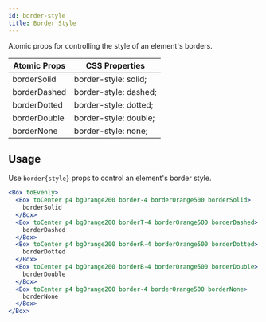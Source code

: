 ```yaml
---
id: border-style
title: Border Style
---
```


Atomic props for controlling the style of an element's borders.

| Atomic Props | CSS Properties        |
| ------------ | --------------------- |
| borderSolid  | border-style: solid;  |
| borderDashed | border-style: dashed; |
| borderDotted | border-style: dotted; |
| borderDouble | border-style: double; |
| borderNone   | border-style: none;   |

## Usage

Use `border{style}` props to control an element's border style.

```jsx live
<Box toEvenly>
  <Box toCenter p4 bgOrange200 border-4 borderOrange500 borderSolid>
    borderSolid
  </Box>
  <Box toCenter p4 bgOrange200 borderT-4 borderOrange500 borderDashed>
    borderDashed
  </Box>
  <Box toCenter p4 bgOrange200 borderR-4 borderOrange500 borderDotted>
    borderDotted
  </Box>
  <Box toCenter p4 bgOrange200 borderB-4 borderOrange500 borderDouble>
    borderDouble
  </Box>
  <Box toCenter p4 bgOrange200 border-4 borderOrange500 borderNone>
    borderNone
  </Box>
</Box>
```
